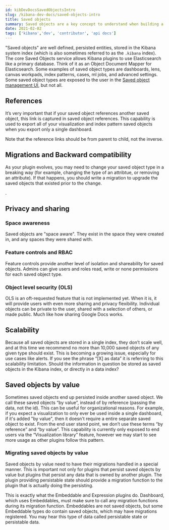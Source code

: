 ```yaml
---
id: kibDevDocsSavedObjectsIntro
slug: /kibana-dev-docs/saved-objects-intro
title: Saved objects
summary: Saved objects are a key concept to understand when building a Kibana plugin.
date: 2021-02-02
tags: ['kibana','dev', 'contributor', 'api docs']
---
```


"Saved objects" are well defined, persisted entities, stored in the Kibana system index (which is also sometimes referred to as the `.kibana` index).
The core Saved Objects service allows Kibana plugins to use Elasticsearch like a primary database. Think of it as an Object Document Mapper for Elasticsearch.
 Some examples of saved object types are dashboards, lens, canvas workpads, index patterns, cases, ml jobs, and advanced settings. Some saved object types are 
 exposed to the user in the [Saved object management UI](https://www.elastic.co/guide/en/kibana/current/managing-saved-objects.html), but not all.

<DocLink id="kibDevTutorialSavedObject" text="Tutorial: Register a new saved object type"/>

## References

It’s very important that if your saved object references another saved object, this link is captured in saved object references. 
This capability is used to export all of your visualization and index pattern saved objects when you export only a single dashboard.

Note that the reference links should be from parent to child, not the inverse. 

<DocLink id="kibDevTutorialSavedObject" section="references" text="Learn how to define saved object references"/>

## Migrations and Backward compatibility

As your plugin evolves, you may need to change your saved object type in a breaking way (for example, changing the type of an attribtue, or removing
an attribute). If that happens, you should write a migration to upgrade the saved objects that existed prior to the change.

<DocLink id="kibDevTutorialSavedObject" section="migrations" text="How to write a migration"/>.

## Privacy and sharing

### Space awareness

Saved objects are "space aware". They exist in the space they were created in, and any spaces they were shared with.

### Feature controls and RBAC

Feature controls provide another level of isolation and shareability for saved objects. Admins can give users and roles read, write or none permissions for each saved object type.

### Object level security (OLS) 

OLS is an oft-requested feature that is not implemented yet. When it is, it will provide users with even more sharing and privacy flexibility. Individual
objects can be private to the user, shared with a selection of others, or made public. Much like how sharing Google Docs works.
 
## Scalability

Because all saved objects are stored in a single index, they don’t scale well, and at this time we recommend no more than 10,000 saved
objects of any given type should exist. This is becoming a growing issue, especially for use cases like alerts. If you see the phrase “[X] as data” it is 
referring to this scalability limitation. Should the information in question be stored as saved objects in the Kibana index, or directly in a data index?

## Saved objects by value

Sometimes saved objects end up persisted inside another saved object. We call these saved objects “by value”, instead of by
 reference (passing the data, not the id). This can be useful for organizational reasons. For example, if you expect a visualization to only ever be used inside a single dashboard,
if it's added "by value", then it doesn't require a entire separate saved object to exist.  From the end user stand point, we don’t use these terms “by reference” and “by value”.
This capability is currently only exposed to end users via the “Visualization library” feature, however we may start to see more usage as other plugins follow this pattern.

### Migrating saved objects by value

Saved objects by value need to have their migrations handled in a special manner. This is important not only for plugins that 
persist saved objects by value but plugins that persist any data that is owned by another plugin. The plugin providing persistable 
state should provide a migration function to the plugin that is actually doing the persisting. 

This is exactly what the Embeddable and Expression plugins do. Dashboard, which uses Embeddables, must make sure to call any migration functions during
 its migration function. Embeddables are not saved objects, but some Embeddable types do contain saved objects, which may have migrations registered. 
 You may hear this type of data called persistable state or persistable data.



